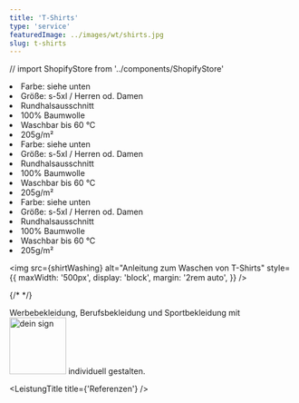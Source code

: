 ```yaml
---
title: 'T-Shirts'
type: 'service'
featuredImage: ../images/wt/shirts.jpg
slug: t-shirts
---
```


// import ShopifyStore from '../components/ShopifyStore'

<SEO title="T-Shirts online kaufen" description="T-Shirts bei Hochwerben kaufen | Kreative Motive und individuelle Prints für deinen neuen Look | T-Shirts auf Hochwerben.de - Jetzt bestellen!"></SEO>

<Banner leistung="shirts" maxWidth="100" />

<CardGrid>
  <Card title="1 Stk." price="19.90" >
    <li>Farbe: siehe unten</li>
    <li>Größe: s-5xl / Herren od. Damen</li>
    <li>Rundhalsausschnitt</li>
    <li>100% Baumwolle</li>
    <li>Waschbar bis 60 °C</li>
    <li>205g/m²</li>
  </Card>
  <Card title="5er PACK" price="94.50">
    <li>Farbe: siehe unten</li>
    <li>Größe: s-5xl / Herren od. Damen</li>
    <li>Rundhalsausschnitt</li>
    <li>100% Baumwolle</li>
    <li>Waschbar bis 60 °C</li>
    <li>205g/m²</li>
  </Card>
  <Card title="10er PACK" price="179">
    <li>Farbe: siehe unten</li>
    <li>Größe: s-5xl / Herren od. Damen</li>
    <li>Rundhalsausschnitt</li>
    <li>100% Baumwolle</li>
    <li>Waschbar bis 60 °C</li>
    <li>205g/m²</li>
  </Card>
</CardGrid>

<img src={shirtWashing} alt="Anleitung zum Waschen von T-Shirts" style={{ maxWidth: '500px', display: 'block', margin: '2rem auto', }} />

<BuyButton />
{/* <ShopifyStore /> */}

<LeistungTitle title="Beschreibung" />

Werbebekleidung, Berufsbekleidung und Sportbekleidung mit&nbsp;<img src={deinSign} alt="dein sign" width="100px" />&nbsp;individuell gestalten.

<ShirtsCardsDescription />

<!--  -->

<LeistungTitle title="Alternativprodukte" />

<AlternativProdukte
  masken
/>

<LeistungTitle title={'Referenzen'} />

<RefCarousell />